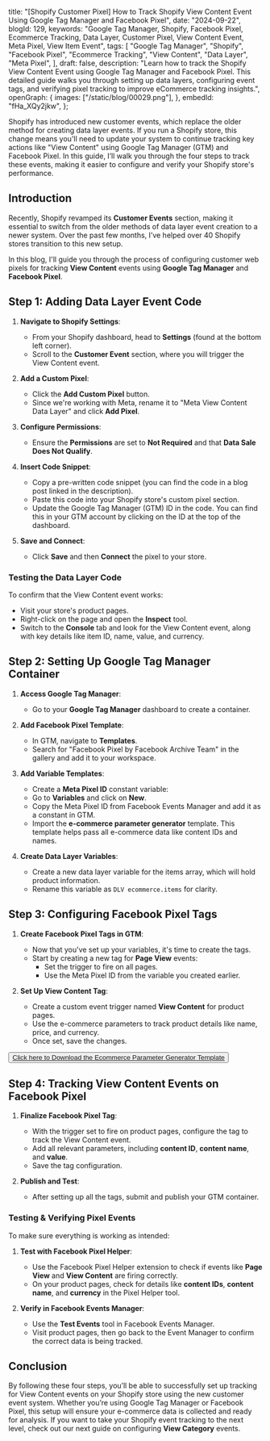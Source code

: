   title:
    "[Shopify Customer Pixel] How to Track Shopify View Content Event Using Google Tag Manager and Facebook Pixel",
  date: "2024-09-22",
  blogId: 129,
  keywords:
    "Google Tag Manager, Shopify, Facebook Pixel, Ecommerce Tracking, Data Layer, Customer Pixel, View Content Event, Meta Pixel, View Item Event",
  tags: [
    "Google Tag Manager",
    "Shopify",
    "Facebook Pixel",
    "Ecommerce Tracking",
    "View Content",
    "Data Layer",
    "Meta Pixel",
  ],
  draft: false,
  description:
    "Learn how to track the Shopify View Content Event using Google Tag Manager and Facebook Pixel. This detailed guide walks you through setting up data layers, configuring event tags, and verifying pixel tracking to improve eCommerce tracking insights.",
  openGraph: {
    images: ["/static/blog/00029.png"],
  },
  embedId: "fHa_XQy2jkw",
};

Shopify has introduced new customer events, which replace the older method for creating data layer events. If you run a Shopify store, this change means you'll need to update your system to continue tracking key actions like "View Content" using Google Tag Manager (GTM) and Facebook Pixel. In this guide, I’ll walk you through the four steps to track these events, making it easier to configure and verify your Shopify store's performance.

## Introduction

Recently, Shopify revamped its **Customer Events** section, making it essential to switch from the older methods of data layer event creation to a newer system. Over the past few months, I’ve helped over 40 Shopify stores transition to this new setup.

In this blog, I'll guide you through the process of configuring customer web pixels for tracking **View Content** events using **Google Tag Manager** and **Facebook Pixel**.

## Step 1: Adding Data Layer Event Code

1. **Navigate to Shopify Settings**:

   - From your Shopify dashboard, head to **Settings** (found at the bottom left corner).
   - Scroll to the **Customer Event** section, where you will trigger the View Content event.

2. **Add a Custom Pixel**:

   - Click the **Add Custom Pixel** button.
   - Since we're working with Meta, rename it to "Meta View Content Data Layer" and click **Add Pixel**.

3. **Configure Permissions**:

   - Ensure the **Permissions** are set to **Not Required** and that **Data Sale Does Not Qualify**.

4. **Insert Code Snippet**:

   - Copy a pre-written code snippet (you can find the code in a blog post linked in the description).
   - Paste this code into your Shopify store's custom pixel section.
   - Update the Google Tag Manager (GTM) ID in the code. You can find this in your GTM account by clicking on the ID at the top of the dashboard.

5. **Save and Connect**:
   - Click **Save** and then **Connect** the pixel to your store.

<DataLayerCodeBlock fileName="view_item.js" />

### Testing the Data Layer Code

To confirm that the View Content event works:

- Visit your store's product pages.
- Right-click on the page and open the **Inspect** tool.
- Switch to the **Console** tab and look for the View Content event, along with key details like item ID, name, value, and currency.

## Step 2: Setting Up Google Tag Manager Container

1. **Access Google Tag Manager**:

   - Go to your **Google Tag Manager** dashboard to create a container.

2. **Add Facebook Pixel Template**:

   - In GTM, navigate to **Templates**.
   - Search for "Facebook Pixel by Facebook Archive Team" in the gallery and add it to your workspace.

3. **Add Variable Templates**:

   - Create a **Meta Pixel ID** constant variable:
   - Go to **Variables** and click on **New**.
   - Copy the Meta Pixel ID from Facebook Events Manager and add it as a constant in GTM.
   - Import the **e-commerce parameter generator** template. This template helps pass all e-commerce data like content IDs and names.

4. **Create Data Layer Variables**:
   - Create a new data layer variable for the items array, which will hold product information.
   - Rename this variable as `DLV ecommerce.items` for clarity.

## Step 3: Configuring Facebook Pixel Tags

1. **Create Facebook Pixel Tags in GTM**:

   - Now that you've set up your variables, it's time to create the tags.
   - Start by creating a new tag for **Page View** events:
     - Set the trigger to fire on all pages.
     - Use the Meta Pixel ID from the variable you created earlier.

2. **Set Up View Content Tag**:
   - Create a custom event trigger named **View Content** for product pages.
   - Use the e-commerce parameters to track product details like name, price, and currency.
   - Once set, save the changes.

<AuthenticatedLayout>
  <Button className="p-6">
    <a href="/static/templates/Ecommerce-Parameter-Generator.tpl" download>
      Click here to Download the Ecommerce Parameter Generator Template
    </a>
  </Button>
</AuthenticatedLayout>

## Step 4: Tracking View Content Events on Facebook Pixel

1. **Finalize Facebook Pixel Tag**:

   - With the trigger set to fire on product pages, configure the tag to track the View Content event.
   - Add all relevant parameters, including **content ID**, **content name**, and **value**.
   - Save the tag configuration.

2. **Publish and Test**:
   - After setting up all the tags, submit and publish your GTM container.

### Testing & Verifying Pixel Events

To make sure everything is working as intended:

1. **Test with Facebook Pixel Helper**:

   - Use the Facebook Pixel Helper extension to check if events like **Page View** and **View Content** are firing correctly.
   - On your product pages, check for details like **content IDs**, **content name**, and **currency** in the Pixel Helper tool.

2. **Verify in Facebook Events Manager**:
   - Use the **Test Events** tool in Facebook Events Manager.
   - Visit product pages, then go back to the Event Manager to confirm the correct data is being tracked.

## Conclusion

By following these four steps, you’ll be able to successfully set up tracking for View Content events on your Shopify store using the new customer event system. Whether you’re using Google Tag Manager or Facebook Pixel, this setup will ensure your e-commerce data is collected and ready for analysis. If you want to take your Shopify event tracking to the next level, check out our next guide on configuring **View Category** events.
